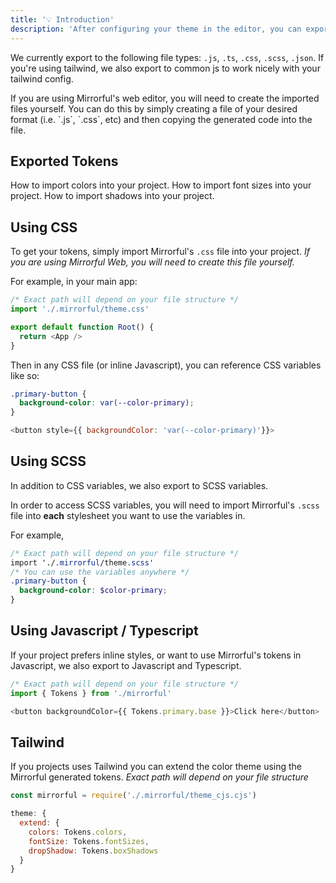 ```yaml
---
title: '💡 Introduction'
description: 'After configuring your theme in the editor, you can export it to be used by your app.'
---
```


We currently export to the following file types: `.js`, `.ts`, `.css`, `.scss`, `.json`. If you're using tailwind, we also export to common js to work nicely with your tailwind config.

<Info>
  If you are using Mirrorful's web editor, you will need to create the imported
  files yourself. You can do this by simply creating a file of your desired
  format (i.e. `.js`, `.css`, etc) and then copying the generated code into the
  file.
</Info>

## Exported Tokens

<CardGroup cols={3}>
  <Card title="Colors" icon="palette" href="./colors">
    How to import colors into your project.
  </Card>
  <Card title="Font Size" icon="font" href="./font-sizes">
    How to import font sizes into your project.
  </Card>
  <Card title="Shadows" icon="ghost" href="./shadows">
    How to import shadows into your project.
  </Card>
</CardGroup>

## Using CSS

To get your tokens, simply import Mirrorful's `.css` file into your project. _If you are using Mirrorful Web, you will need to create this file yourself._

For example, in your main app:

```javascript
/* Exact path will depend on your file structure */
import './.mirrorful/theme.css'

export default function Root() {
  return <App />
}
```

Then in any CSS file (or inline Javascript), you can reference CSS variables like so:

```css
.primary-button {
  background-color: var(--color-primary);
}
```

```javascript
<button style={{ backgroundColor: 'var(--color-primary)'}}>
```

## Using SCSS

In addition to CSS variables, we also export to SCSS variables.

In order to access SCSS variables, you will need to import Mirrorful's `.scss` file into **each** stylesheet you want to use the variables in.

For example,

```scss
/* Exact path will depend on your file structure */
import './.mirrorful/theme.scss' 
/* You can use the variables anywhere */
.primary-button {
  background-color: $color-primary;
}
```

## Using Javascript / Typescript

If your project prefers inline styles, or want to use Mirrorful's tokens in Javascript, we also export to Javascript and Typescript.

```javascript
/* Exact path will depend on your file structure */
import { Tokens } from './mirrorful'

<button backgroundColor={{ Tokens.primary.base }}>Click here</button>
```

## Tailwind

If you projects uses Tailwind you can extend the color theme using the Mirrorful generated tokens.
_Exact path will depend on your file structure_

```javascript
const mirrorful = require('./.mirrorful/theme_cjs.cjs')

theme: {
  extend: {
    colors: Tokens.colors,
    fontSize: Tokens.fontSizes,
    dropShadow: Tokens.boxShadows
  }
}
```
